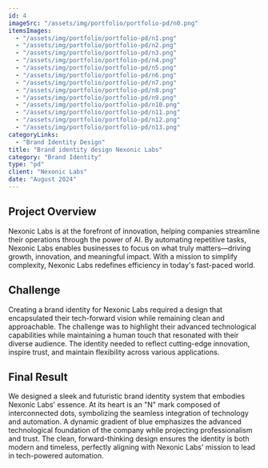 ```yaml
---
id: 4
imageSrc: "/assets/img/portfolio/portfolio-pd/n0.png"
itemsImages:
  - "/assets/img/portfolio/portfolio-pd/n1.png"
  - "/assets/img/portfolio/portfolio-pd/n2.png"
  - "/assets/img/portfolio/portfolio-pd/n3.png"
  - "/assets/img/portfolio/portfolio-pd/n4.png"
  - "/assets/img/portfolio/portfolio-pd/n5.png"
  - "/assets/img/portfolio/portfolio-pd/n6.png"
  - "/assets/img/portfolio/portfolio-pd/n7.png"
  - "/assets/img/portfolio/portfolio-pd/n8.png"
  - "/assets/img/portfolio/portfolio-pd/n9.png"
  - "/assets/img/portfolio/portfolio-pd/n10.png"
  - "/assets/img/portfolio/portfolio-pd/n11.png"
  - "/assets/img/portfolio/portfolio-pd/n12.png"
  - "/assets/img/portfolio/portfolio-pd/n13.png"
categoryLinks:
  - "Brand Identity Design"
title: "Brand identity design Nexonic Labs"
category: "Brand Identity"
type: "pd"
client: "Nexonic Labs"
date: "August 2024"
---
```


## Project Overview

Nexonic Labs is at the forefront of innovation, helping companies streamline their operations through the power of AI. By automating repetitive tasks, Nexonic Labs enables businesses to focus on what truly matters—driving growth, innovation, and meaningful impact. With a mission to simplify complexity, Nexonic Labs redefines efficiency in today's fast-paced world.

## Challenge

Creating a brand identity for Nexonic Labs required a design that encapsulated their tech-forward vision while remaining clean and approachable. The challenge was to highlight their advanced technological capabilities while maintaining a human touch that resonated with their diverse audience. The identity needed to reflect cutting-edge innovation, inspire trust, and maintain flexibility across various applications.

## Final Result

We designed a sleek and futuristic brand identity system that embodies Nexonic Labs' essence. At its heart is an "N" mark composed of interconnected dots, symbolizing the seamless integration of technology and automation. A dynamic gradient of blue emphasizes the advanced technological foundation of the company while projecting professionalism and trust. The clean, forward-thinking design ensures the identity is both modern and timeless, perfectly aligning with Nexonic Labs' mission to lead in tech-powered automation.
